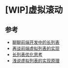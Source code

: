 # [WIP]虚拟滚动


## 参考

- [聊聊前端开发中的长列表](https://zhuanlan.zhihu.com/p/26022258)
- [再谈前端虚拟列表的实现](https://zhuanlan.zhihu.com/p/34585166)
- [长列表优化思考](https://github.com/zhongxia245/blog/issues/97)
- [浅说虚拟列表的实现原理](https://github.com/dwqs/blog/issues/70)